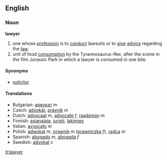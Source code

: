 ==English==

===Noun===
'''lawyer'''

# one whose [[profession]] is to [[conduct]] lawsuits or to [[give]] [[advice]] regarding the [[law]].
# unit of food [[consumption]] by the Tyrannosaurus-Rex, after the scene in the film Jurassic Park in which a lawyer is consumed in one bite.

====Synonyms====
*[[solicitor]] <!-- might be syn in some dialects but not others -->

====Translations====
*Bulgarian: [[адвокат]] ''m''
*Czech: [[advokát]], [[právník]]  ''m''
*Dutch: [[advocaat]] ''m'', [[advocate]] ''f'', [[raadsman]] ''m''
*Finnish: [[asianajaja]], [[juristi]], [[lakimies]]
*Italian: [[avvocato]] ''m''
*Polish: [[adwokat]] ''m'', [[prawnik]] ''m'' ([[prawniczka]] ''f''), [[radca]] ''m''
*Spanish: [[abogado]] ''m'', [[abogada]] ''f''
*Swedish: [[advokat]] ''c''

[[it:lawyer]]